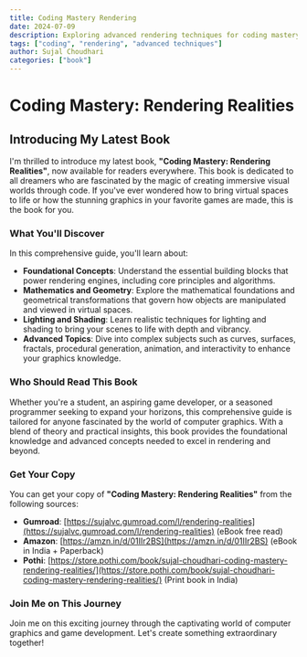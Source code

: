 ```yaml
---
title: Coding Mastery Rendering
date: 2024-07-09
description: Exploring advanced rendering techniques for coding mastery.
tags: ["coding", "rendering", "advanced techniques"]
author: Sujal Choudhari
categories: ["book"]
---
```


# Coding Mastery: Rendering Realities

## Introducing My Latest Book

I'm thrilled to introduce my latest book, **"Coding Mastery: Rendering Realities"**, now available for readers everywhere. This book is dedicated to all dreamers who are fascinated by the magic of creating immersive visual worlds through code. If you've ever wondered how to bring virtual spaces to life or how the stunning graphics in your favorite games are made, this is the book for you.

### What You'll Discover

In this comprehensive guide, you'll learn about:

- **Foundational Concepts**: Understand the essential building blocks that power rendering engines, including core principles and algorithms.
- **Mathematics and Geometry**: Explore the mathematical foundations and geometrical transformations that govern how objects are manipulated and viewed in virtual spaces.
- **Lighting and Shading**: Learn realistic techniques for lighting and shading to bring your scenes to life with depth and vibrancy.
- **Advanced Topics**: Dive into complex subjects such as curves, surfaces, fractals, procedural generation, animation, and interactivity to enhance your graphics knowledge.

### Who Should Read This Book

Whether you're a student, an aspiring game developer, or a seasoned programmer seeking to expand your horizons, this comprehensive guide is tailored for anyone fascinated by the world of computer graphics. With a blend of theory and practical insights, this book provides the foundational knowledge and advanced concepts needed to excel in rendering and beyond.

### Get Your Copy

You can get your copy of **"Coding Mastery: Rendering Realities"** from the following sources:

- **Gumroad**: [https://sujalvc.gumroad.com/l/rendering-realities](https://sujalvc.gumroad.com/l/rendering-realities) (eBook free read)
- **Amazon**: [https://amzn.in/d/01IIr2BS](https://amzn.in/d/01IIr2BS) (eBook in India + Paperback)
- **Pothi**: [https://store.pothi.com/book/sujal-choudhari-coding-mastery-rendering-realities/](https://store.pothi.com/book/sujal-choudhari-coding-mastery-rendering-realities/) (Print book in India)

### Join Me on This Journey

Join me on this exciting journey through the captivating world of computer graphics and game development. Let's create something extraordinary together!
